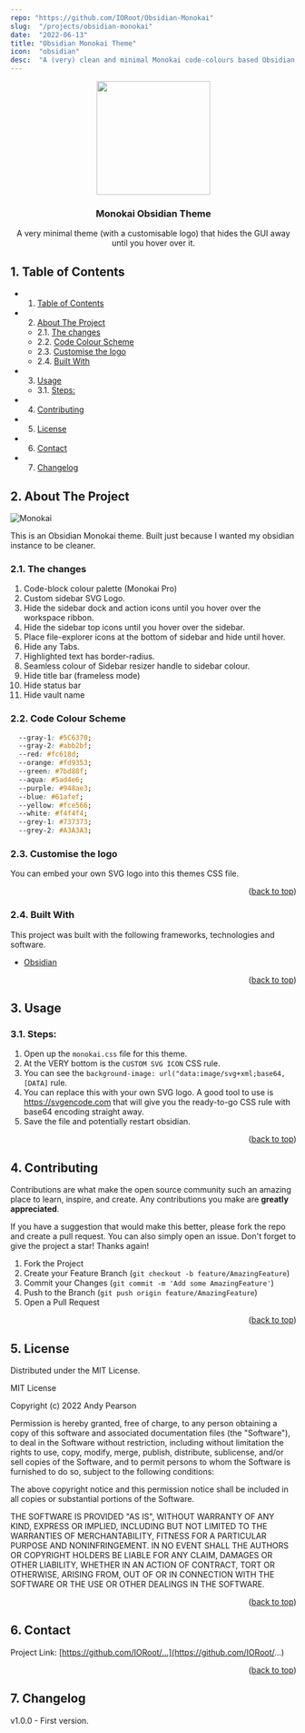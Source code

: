 ```yaml
---
repo: "https://github.com/IORoot/Obsidian-Monokai"
slug:  "/projects/obsidian-monokai"
date:  "2022-06-13"
title: "Obsidian Monokai Theme"
icon:  "obsidian"
desc:  "A (very) clean and minimal Monokai code-colours based Obsidian theme."
---
```


<div id="top"></div>

<div align="center">

<img src="https://svg-rewriter.sachinraja.workers.dev/?url=https%3A%2F%2Fcdn.jsdelivr.net%2Fnpm%2F%40mdi%2Fsvg%406.7.96%2Fsvg%2Ftheme-light-dark.svg&fill=%23312E81&width=200px&height=200px" style="width:200px;"/>

<h3 align="center">Monokai Obsidian Theme</h3>

<p align="center">
A very minimal theme (with a customisable logo) that hides the GUI away until you hover over it.
</p>
</div>


##  1. <a name='TableofContents'></a>Table of Contents



* 1. [Table of Contents](#TableofContents)
* 2. [About The Project](#AboutTheProject)
	* 2.1. [The changes](#Thechanges)
	* 2.2. [Code Colour Scheme](#CodeColourScheme)
	* 2.3. [Customise the logo](#Customisethelogo)
	* 2.4. [Built With](#BuiltWith)
* 3. [Usage](#Usage)
	* 3.1. [Steps:](#Steps:)
* 4. [Contributing](#Contributing)
* 5. [License](#License)
* 6. [Contact](#Contact)
* 7. [Changelog](#Changelog)




##  2. <a name='AboutTheProject'></a>About The Project

![Monokai](https://github.com/IORoot/Obsidian-Monokai/blob/710bc22352e1348cff45063d68aab99fdcc01bf3/Monokai.jpeg?raw=true)

This is an Obsidian Monokai theme. Built just because I wanted my obsidian instance to be cleaner.


###  2.1. <a name='Thechanges'></a>The changes

1. Code-block colour palette (Monokai Pro)
1. Custom sidebar SVG Logo.
1. Hide the sidebar dock and action icons until you hover over the workspace ribbon.
1. Hide the sidebar top icons until you hover over the sidebar.
1. Place file-explorer icons at the bottom of sidebar and hide until hover.
1. Hide any Tabs.
1. Highlighted text has border-radius.
1. Seamless colour of Sidebar resizer handle to sidebar colour.
1. Hide title bar (frameless mode)
1. Hide status bar
1. Hide vault name

###  2.2. <a name='CodeColourScheme'></a>Code Colour Scheme

```css
  --gray-1: #5C6370;
  --gray-2: #abb2bf;
  --red: #fc618d;
  --orange: #fd9353;
  --green: #7bd88f;
  --aqua: #5ad4e6;
  --purple: #948ae3;
  --blue: #61afef;
  --yellow: #fce566;
  --white: #f4f4f4;
  --grey-1: #737373;
  --grey-2: #A3A3A3; 
```


###  2.3. <a name='Customisethelogo'></a>Customise the logo

You can embed your own SVG logo into this themes CSS file.


<p align="right">(<a href="#top">back to top</a>)</p>



###  2.4. <a name='BuiltWith'></a>Built With

This project was built with the following frameworks, technologies and software.

* [Obsidian](https://obsidian.md/)

<p align="right">(<a href="#top">back to top</a>)</p>





##  3. <a name='Usage'></a>Usage

###  3.1. <a name='Steps:'></a>Steps:
1. Open up the `monokai.css` file for this theme.
1. At the VERY bottom is the `CUSTOM SVG ICON` CSS rule.
1. You can see the `background-image: url("data:image/svg+xml;base64,[DATA]` rule.
1. You can replace this with your own SVG logo. A good tool to use is https://svgencode.com that will give you the ready-to-go CSS rule with base64 encoding straight away.
1. Save the file and potentially restart obsidian.

<p align="right">(<a href="#top">back to top</a>)</p>





##  4. <a name='Contributing'></a>Contributing

Contributions are what make the open source community such an amazing place to learn, inspire, and create. Any contributions you make are **greatly appreciated**.

If you have a suggestion that would make this better, please fork the repo and create a pull request. You can also simply open an issue.
Don't forget to give the project a star! Thanks again!

1. Fork the Project
2. Create your Feature Branch (`git checkout -b feature/AmazingFeature`)
3. Commit your Changes (`git commit -m 'Add some AmazingFeature'`)
4. Push to the Branch (`git push origin feature/AmazingFeature`)
5. Open a Pull Request

<p align="right">(<a href="#top">back to top</a>)</p>



##  5. <a name='License'></a>License

Distributed under the MIT License.

MIT License

Copyright (c) 2022 Andy Pearson

Permission is hereby granted, free of charge, to any person obtaining a copy
of this software and associated documentation files (the "Software"), to deal
in the Software without restriction, including without limitation the rights
to use, copy, modify, merge, publish, distribute, sublicense, and/or sell
copies of the Software, and to permit persons to whom the Software is
furnished to do so, subject to the following conditions:

The above copyright notice and this permission notice shall be included in all
copies or substantial portions of the Software.

THE SOFTWARE IS PROVIDED "AS IS", WITHOUT WARRANTY OF ANY KIND, EXPRESS OR
IMPLIED, INCLUDING BUT NOT LIMITED TO THE WARRANTIES OF MERCHANTABILITY,
FITNESS FOR A PARTICULAR PURPOSE AND NONINFRINGEMENT. IN NO EVENT SHALL THE
AUTHORS OR COPYRIGHT HOLDERS BE LIABLE FOR ANY CLAIM, DAMAGES OR OTHER
LIABILITY, WHETHER IN AN ACTION OF CONTRACT, TORT OR OTHERWISE, ARISING FROM,
OUT OF OR IN CONNECTION WITH THE SOFTWARE OR THE USE OR OTHER DEALINGS IN THE
SOFTWARE.

<p align="right">(<a href="#top">back to top</a>)</p>



##  6. <a name='Contact'></a>Contact

Project Link: [https://github.com/IORoot/...](https://github.com/IORoot/...)

<p align="right">(<a href="#top">back to top</a>)</p>



##  7. <a name='Changelog'></a>Changelog

v1.0.0 - First version.
